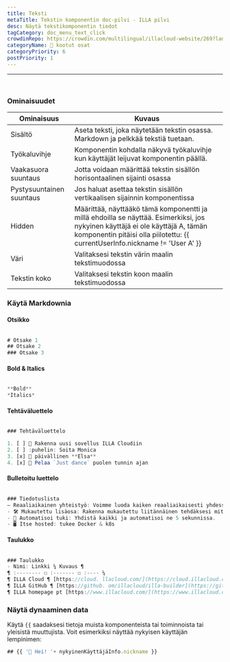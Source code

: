 ```yaml
---
title: Teksti
metaTitle: Tekstin komponentin doc-pilvi - ILLA pilvi
desc: Näytä tekstikomponentin tiedot
tagCategory: doc_menu_text_click
crowdinRepo: https://crowdin.com/multilingual/illacloud-website/269?languages=fi&filter=basic&value=0
categoryName: 🧬 kootut osat
categoryPriority: 6
postPriority: 1
---
```


* * *

## <h2 hidden>Teksti</h2>

<img src='https://cdn.illacloud.com/official-website/img/docs/assemble/text1.png' alt="" />

### Ominaisuudet

| Ominaisuus               | Kuvaus                                                                                                                                                                                                          |
| ------------------------ | --------------------------------------------------------------------------------------------------------------------------------------------------------------------------------------------------------------- |
| Sisältö                  | Aseta teksti, joka näytetään tekstin osassa. Markdown ja pelkkää tekstiä tuetaan.                                                                                                                               |
| Työkaluvihje             | Komponentin kohdalla näkyvä työkaluvihje kun käyttäjät leijuvat komponentin päällä.                                                                                                                             |
| Vaakasuora suuntaus      | Jotta voidaan määrittää tekstin sisällön horisontaalinen sijainti osassa                                                                                                                                        |
| Pystysuuntainen suuntaus | Jos haluat asettaa tekstin sisällön vertikaalisen sijainnin komponentissa                                                                                                                                       |
| Hidden                   | Määrittää, näyttääkö tämä komponentti ja millä ehdoilla se näyttää. Esimerkiksi, jos nykyinen käyttäjä ei ole käyttäjä A, tämän komponentin pitäisi olla piilotettu: {{ currentUserInfo.nickname != 'User A' }} |
| Väri                     | Valitaksesi tekstin värin maalin tekstimuodossa                                                                                                                                                                 |
| Tekstin koko             | Valitaksesi tekstin koon maalin tekstimuodossa                                                                                                                                                                  |

### Käytä Markdownia

#### Otsikko

<img src='https://cdn.illacloud.com/official-website/img/docs/assemble/text2.png' alt="" />

```jsx
# Otsake 1
## Otsake 2
### Otsake 3
```

#### Bold & Italics

<img src='https://cdn.illacloud.com/official-website/img/docs/assemble/text3.png' alt="" />

```jsx
**Bold**
*Italics*
```

#### Tehtäväluettelo

<img src='https://cdn.illacloud.com/official-website/img/docs/assemble/text4.png' alt="" />

```jsx
### Tehtäväluettelo

1. [ ] 🚀 Rakenna uusi sovellus ILLA Cloudiin
2. [ ] :puhelin: Soita Monica
3. [x] 🍷 päivällinen **Elsa**
4. [x] 💃 Pelaa `Just dance` puolen tunnin ajan
```

#### Bulletoitu luettelo

<img src='https://cdn.illacloud.com/official-website/img/docs/assemble/text5.png' alt="" />

```jsx
### Tiedotuslista
– Reaaliaikainen yhteistyö: Voimme luoda kaiken reaaliaikaisesti yhdessä.
- 🛠️ Mukautettu lisäosa: Rakenna mukautettu liitännäinen tehdäksesi mitä haluat.
- 🤖 Automatisoi tuki: Yhdistä kaikki ja automatisoi ne 5 sekunnissa.
- 🖥️ Itse hosted: tukee Docker & k8s
```

#### Taulukko

<img src='https://cdn.illacloud.com/official-website/img/docs/assemble/text6.png' alt="" />

```jsx
### Taulukko
- Nimi: Linkki ¼ Kuvaus ¶
¶ :-------- ☐ :------- ☐ :---- ¼
¶ ILLA Cloud ¶ [https://cloud. llacloud.com/](https://cloud.illacloud.com/) ¶ Build apps on ILLA Cloud¶
¶ ILLA GitHub ¶ [https://github. om/illacloud/illa-builder](https://github.com/illacloud/illa-builder) ¶ Star us GitHub¶
¶ ILLA homepage pt [https://www.illacloud.com/](https://www.illacloud.com/) ¶ ILLA Cloud Offical -sivusto
```

### Näytä dynaaminen data

Käytä `{{` saadaksesi tietoja muista komponenteista tai toiminnoista tai yleisistä muuttujista. Voit esimerkiksi näyttää nykyisen käyttäjän lempinimen:

```jsx
## {{ '👋 Hei! '+ nykyinenKäyttäjäInfo.nickname }}
```
